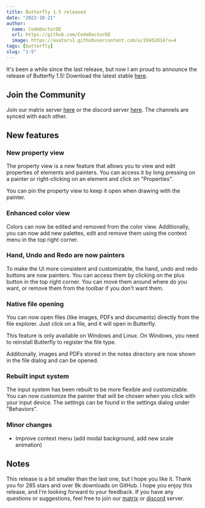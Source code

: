 ```yaml
---
title: Butterfly 1.5 released
date: "2022-10-21"
author:
  name: CodeDoctorDE
  url: https://github.com/CodeDoctorDE
  image: https://avatars1.githubusercontent.com/u/20452814?v=4
tags: [butterfly]
slug: "1-5"
---
```


It's been a while since the last release, but now I am proud to announce the release of Butterfly 1.5!
Download the latest stable [here](https://github.com/LinwoodDev/Butterfly/releases/v1.5.0).

## Join the Community

Join our matrix server [here](https://linwood.dev/matrix) or the discord server [here](https://linwood.dev/discord).
The channels are synced with each other.

## New features

### New property view

The property view is a new feature that allows you to view and edit properties of elements and painters. You can access it by long pressing on a painter or right-clicking on an element and click on "Properties".

You can pin the property view to keep it open when drawing with the painter.

### Enhanced color view

Colors can now be edited and removed from the color view. Additionally, you can now add new palettes, edit and remove them using the context menu in the top right corner.

### Hand, Undo and Redo are now painters

To make the UI more consistent and customizable, the hand, undo and redo buttons are now painters. You can access them by clicking on the plus button in the top right corner. You can move them around where do you want, or remove them from the toolbar if you don't want them.

### Native file opening

You can now open files (like images, PDFs and documents) directly from the file explorer. Just click on a file, and it will open in Butterfly.

This feature is only available on Windows and Linux. On Windows, you need to reinstall Butterfly to register the file type.

Additionally, images and PDFs stored in the notes directory are now shown in the file dialog and can be opened.

### Rebuilt input system

The input system has been rebuilt to be more flexible and customizable. You can now customize the painter that will be chosen when you click with your input device. The settings can be found in the settings dialog under "Behaviors".

### Minor changes

- Improve context menu (add modal background, add new scale animation)

## Notes

This release is a bit smaller than the last one, but I hope you like it. Thank you for 285 stars and over 9k downloads on GitHub. I hope you enjoy this release, and I'm looking forward to your feedback. If you have any questions or suggestions, feel free to join our [matrix](https://linwood.dev/matrix) or [discord](https://linwood.dev/discord) server.
